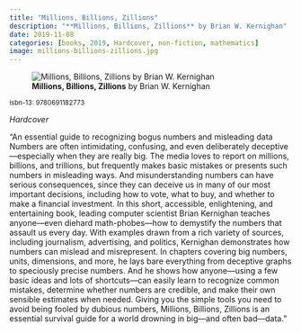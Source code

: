 ```yaml
---
title: "Millions, Billions, Zillions"
description: "**Millions, Billions, Zillions** by Brian W. Kernighan"
date: 2019-11-08
categories: [books, 2019, Hardcover, non-fiction, mathematics]
image: millions-billions-zillions.jpg
---
```

![**Millions, Billions, Zillions** by Brian W. Kernighan](millions-billions-zillions.jpg){fig-align="left"}

<sup>isbn-13: 9780691182773</sup>

*Hardcover*

"An essential guide to recognizing bogus numbers and misleading data Numbers
are often intimidating, confusing, and even deliberately
deceptive—especially when they are really big. The media loves to report on
millions, billions, and trillions, but frequently makes basic mistakes or
presents such numbers in misleading ways. And misunderstanding numbers can
have serious consequences, since they can deceive us in many of our most
important decisions, including how to vote, what to buy, and whether to
make a financial investment. In this short, accessible, enlightening, and
entertaining book, leading computer scientist Brian Kernighan teaches
anyone—even diehard math-phobes—how to demystify the numbers that assault
us every day. With examples drawn from a rich variety of sources, including
journalism, advertising, and politics, Kernighan demonstrates how numbers
can mislead and misrepresent. In chapters covering big numbers, units,
dimensions, and more, he lays bare everything from deceptive graphs to
speciously precise numbers. And he shows how anyone—using a few basic ideas
and lots of shortcuts—can easily learn to recognize common mistakes,
determine whether numbers are credible, and make their own sensible
estimates when needed. Giving you the simple tools you need to avoid being
fooled by dubious numbers, Millions, Billions, Zillions is an essential
survival guide for a world drowning in big—and often bad—data."
